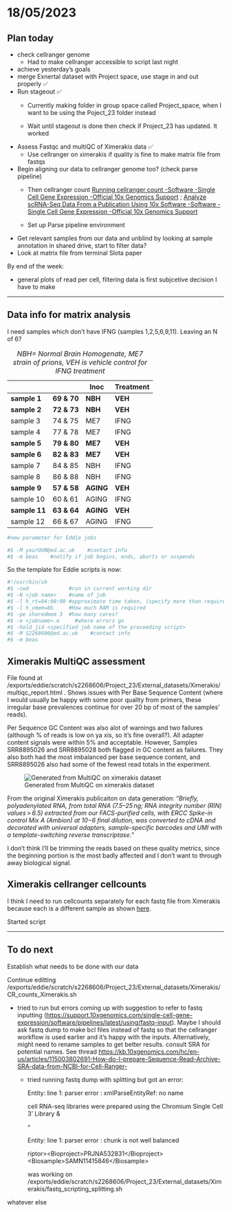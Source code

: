 # 18/05/2023

## Plan today

-   check cellranger genome
    -   Had to make cellranger accessible to script last night
-   achieve yesterday's goals
-   merge Exnertal dataset with Project space, use stage in and out properly ✅
-   Run stageout ✅
    -   Currently making folder in group space called Project_space, when I want to be using the Poject_23 folder instead

    -   Wait until stageout is done then check if Project_23 has updated. It worked
-   Assess Fastqc and multiQC of Ximerakis data ✅
    -   Use cellranger on ximerakis if quality is fine to make matrix file from fastqs
-   Begin aligning our data to cellranger genome too? (check parse pipeline)
    -   Then cellranger count [Running cellranger count -Software -Single Cell Gene Expression -Official 10x Genomics Support](https://support.10xgenomics.com/single-cell-gene-expression/software/pipelines/latest/using/tutorial_ct) ; [Analyze scRNA-Seq Data From a Publication Using 10x Software -Software -Single Cell Gene Expression -Official 10x Genomics Support](https://support.10xgenomics.com/single-cell-gene-expression/software/pipelines/latest/tutorials/gex-analysis-nature-publication)

    -   Set up Parse pipeline environment
-   Get relevant samples from our data and unblind by looking at sample annotation in shared drive, start to filter data?
-   Look at matrix file from terminal Slota paper

By end of the week:

-   general plots of read per cell, filtering data is first subjcetive decision I have to make

------------------------------------------------------------------------

## Data info for matrix analysis

I need samples which don't have IFNG (samples 1,2,5,6,9,11). Leaving an N of 6?

|               |             | Inoc      | Treatment |
|---------------|-------------|-----------|-----------|
| **sample 1**  | **69 & 70** | **NBH**   | **VEH**   |
| **sample 2**  | **72 & 73** | **NBH**   | **VEH**   |
| sample 3      | 74 & 75     | ME7       | IFNG      |
| sample 4      | 77 & 78     | ME7       | IFNG      |
| **sample 5**  | **79 & 80** | **ME7**   | **VEH**   |
| **sample 6**  | **82 & 83** | **ME7**   | **VEH**   |
| sample 7      | 84 & 85     | NBH       | IFNG      |
| sample 8      | 86 & 88     | NBH       | IFNG      |
| **sample 9**  | **57 & 58** | **AGING** | **VEH**   |
| sample 10     | 60 & 61     | AGING     | IFNG      |
| **sample 11** | **63 & 64** | **AGING** | **VEH**   |
| sample 12     | 66 & 67     | AGING     | IFNG      |

: *NBH= Normal Brain Homogenate, ME7 strain of prions, VEH is vehicle control for IFNG treatment*

```bash
#new parameter for Eddie jobs

#$ -M yourUUN@ed.ac.uk    #contact info
#$ -m beas    #notify if job begins, ends, aborts or suspends

```

So the template for Eddie scripts is now:

```bash
#!/usr/bin/sh
#$ -cwd             #run in current working dir
#$ -N <job name>    #name of job
#$ -l h_rt=04:00:00 #approximate time taken, (specify more than required for safety)
#$ -l h_vmem=8G     #How much RAM is required
#$ -pe sharedmem 3  #how many cores?
#$ -e <jobname>.e     #where errors go
#$ -hold_jid <specified job name of the proceeding script>
#$ -M S2268606@ed.ac.uk    #contact info
#$ -m beas 
```

## Ximerakis MultiQC assessment

File found at /exports/eddie/scratch/s2268606/Project_23/External_datasets/Ximerakis/multiqc_report.html . Shows issues with Per Base Sequence Content (where I would usually be happy with some poor quality from primers, these irregular base prevalences continue for over 20 bp of most of the samples' reads).

Per Sequence GC Content was also alot of warnings and two failures (although % of reads is low on ya xis, so it's fine overall?). All adapter content signals were within 5% and acceptable. However, Samples SRR8895026 and SRR8895028 both flagged in GC content as failures. They also both had the most imbalanced per base sequence content, and SRR8895026 also had some of the fewest read totals in the experiment.

![Generated from MultiQC on ximerakis dataset](images/fastqc_per_sequence_gc_content_plot.svg)

From the original Ximerakis publicaiton on data generation: "*Briefly, polyadenylated RNA, from total RNA (7.5--25 ng; RNA integrity number (RIN) values \> 6.5) extracted from our FACS-purified cells, with ERCC Spike-in control Mix A (Ambion) at 10−6 final dilution, was converted to cDNA and decorated with universal adapters, sample-specific barcodes and UMI with a template-switching reverse transcriptase.*"

I don't think I'll be trimming the reads based on these quality metrics, since the beginning portion is the most badly affected and I don't want to through away biological signal.

## Ximerakis cellranger cellcounts

I think I need to run cellcounts separately for each fastq file from Ximerakis because each is a different sample as shown [here](https://www.ncbi.nlm.nih.gov/Traces/study/?acc=PRJNA532831&o=acc_s%3Aa).

Started script

------------------------------------------------------------------------

## To do next

Establish what needs to be done with our data

Continue editting /exports/eddie/scratch/s2268606/Project_23/External_datasets/Ximerakis/CR_counts_Ximerakis.sh

-   tried to run but errors coming up with suggestion to refer to fastq inputting (<https://support.10xgenomics.com/single-cell-gene-expression/software/pipelines/latest/using/fastq-input>). Maybe I should ask fastq dump to make bcl files instead of fastq so that the cellranger workflow is used earlier and it's happy with the inputs. Alternatively, might need to rename samples to get better results. consult SRA for potential names. See thread <https://kb.10xgenomics.com/hc/en-us/articles/115003802691-How-do-I-prepare-Sequence-Read-Archive-SRA-data-from-NCBI-for-Cell-Ranger->
    -   tried running fastq dump with splitting but got an error:

        Entity: line 1: parser error : xmlParseEntityRef: no name

        cell RNA-seq libraries were prepared using the Chromium Single Cell 3' Library &

        \^

        Entity: line 1: parser error : chunk is not well balanced

        riptor\>\<Bioproject\>PRJNA532831\</Bioproject\>\<Biosample\>SAMN11415846\</Biosample\>

        was working on /exports/eddie/scratch/s2268606/Project_23/External_datasets/Ximerakis/fastq_scripting_splitting.sh

whatever else
